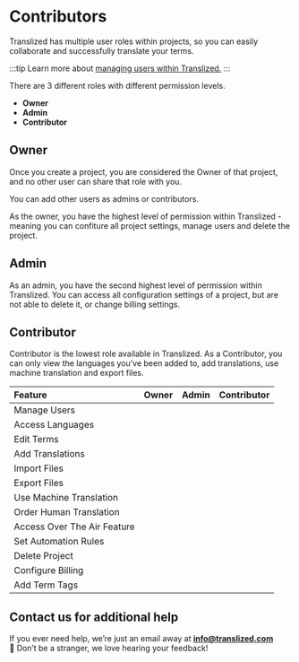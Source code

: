 
# Contributors

Translized has multiple user roles within projects, so you can easily collaborate and successfully translate your terms.

:::tip
Learn more about [managing users within Translized.](/docs/guides/user-management)
:::

There are 3 different roles with different permission levels.

- **Owner**
- **Admin**
- **Contributor**

## Owner

Once you create a project, you are considered the Owner of that project, and no other user can share that role with you.

You can add other users as admins or contributors.

As the owner, you have the highest level of permission within Translized - meaning you can confiture all project settings, manage users and delete the project.

## Admin

As an admin, you have the second highest level of permission within Translized. You can access all configuration settings of a project, but are not able to delete it, or change billing settings.

## Contributor

Contributor is the lowest role available in Translized. As a Contributor, you can only view the languages you’ve been added to, add translations, use machine translation and export files.

| Feature                     |               Owner               |               Admin               |                 Contributor                  |
| :-------------------------- | :-------------------------------: | :-------------------------------: | :------------------------------------------: |
| Manage Users                | <Chip color="blue" title="Yes" /> | <Chip color="blue" title="Yes" /> |       <Chip color="red" title="No" />        |
| Access Languages            | <Chip color="blue" title="Yes" /> | <Chip color="blue" title="Yes" /> | <Chip color="blue" title="Yes (Selected)" /> |
| Edit Terms                  | <Chip color="blue" title="Yes" /> | <Chip color="blue" title="Yes" /> |       <Chip color="red" title="No" />        |
| Add Translations            | <Chip color="blue" title="Yes" /> | <Chip color="blue" title="Yes" /> |      <Chip color="blue" title="Yes" />       |
| Import Files                | <Chip color="blue" title="Yes" /> | <Chip color="blue" title="Yes" /> |       <Chip color="red" title="No" />        |
| Export Files                | <Chip color="blue" title="Yes" /> | <Chip color="blue" title="Yes" /> |      <Chip color="blue" title="Yes" />       |
| Use Machine Translation     | <Chip color="blue" title="Yes" /> | <Chip color="blue" title="Yes" /> |      <Chip color="blue" title="Yes" />       |
| Order Human Translation     | <Chip color="blue" title="Yes" /> | <Chip color="blue" title="Yes" /> |       <Chip color="red" title="No" />        |
| Access Over The Air Feature | <Chip color="blue" title="Yes" /> | <Chip color="blue" title="Yes" /> |       <Chip color="red" title="No" />        |
| Set Automation Rules        | <Chip color="blue" title="Yes" /> | <Chip color="blue" title="Yes" /> |       <Chip color="red" title="No" />        |
| Delete Project              | <Chip color="blue" title="Yes" /> |  <Chip color="red" title="No" />  |       <Chip color="red" title="No" />        |
| Configure Billing           | <Chip color="blue" title="Yes" /> |  <Chip color="red" title="No" />  |       <Chip color="red" title="No" />        |
| Add Term Tags               | <Chip color="blue" title="Yes" /> | <Chip color="blue" title="Yes" /> |       <Chip color="red" title="No" />        |

## Contact us for additional help

If you ever need help, we’re just an email away at **info@translized.com** 👋 Don’t be a stranger, we love hearing your feedback!
